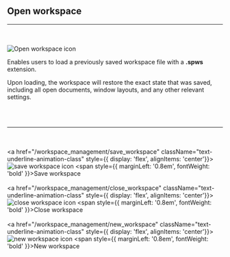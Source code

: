
## Open workspace
<hr></hr>
<br></br>
<Image src="/images/open_workspace_icon.svg" alt="Open workspace icon" width={50} height={50} />

Enables users to load a previously saved workspace file with a **.spws** extension. 

Upon loading, the workspace will restore the exact state that was saved, including all open documents, window layouts, and any other relevant settings.

<br></br>
<hr></hr>

<br></br>
<a href="/workspace_management/save_workspace" className="text-underline-animation-class" style={{ display: 'flex', alignItems: 'center'}}>
  <Image src="/images/save_workspace_icon.svg" alt="save workspace icon" width={35} height={35} />
  <span style={{ marginLeft: '0.8em', fontWeight: 'bold' }}>Save workspace</span>
</a>
<br></br>
<a href="/workspace_management/close_workspace" className="text-underline-animation-class" style={{ display: 'flex', alignItems: 'center'}}>
  <Image src="/images/close_workspace_icon.svg" alt="close workspace icon" width={35} height={35} />
  <span style={{ marginLeft: '0.8em', fontWeight: 'bold' }}>Close workspace</span>
</a>
<br></br>
<a href="/workspace_management/new_workspace" className="text-underline-animation-class" style={{ display: 'flex', alignItems: 'center'}}>
  <Image src="/images/new_workspace_icon.svg" alt="new workspace icon" width={35} height={35} />
  <span style={{ marginLeft: '0.8em', fontWeight: 'bold' }}>New workspace</span>
</a>
